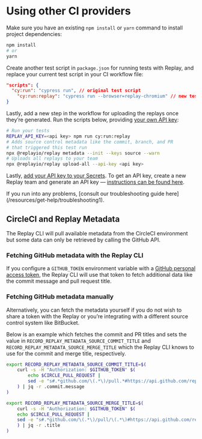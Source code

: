 
# Using other CI providers

Make sure you have an existing `npm install` or `yarn` command to install project dependencies:

```bash
npm install
# or
yarn
```

Create another test script in `package.json` for running tests with Replay, and replace your current test script in your CI workflow file:

```json
"scripts": {
  "cy:run": "cypress run", // original test script
	"cy:run:replay": "cypress run --browser=replay-chromium" // new test script
}
```

Lastly, add a new step in the workflow for uploading the replays once they’re generated. Run the scripts below, providing [your own API key](/getting-started/teams-admin/setting-up-a-team#api-keys):

```bash
# Run your tests
REPLAY_API_KEY=<api key> npm run cy:run:replay
# Adds source control metadata like the commit, branch, and PR
# that triggered this test run
npx @replayio/replay metadata --init --keys source --warn
# Uploads all replays to your team
npx @replayio/replay upload-all --api-key <api key>
```

Lastly, [add your API key to your Secrets](https://docs.github.com/en/codespaces/managing-codespaces-for-your-organization/managing-encrypted-secrets-for-your-repository-and-organization-for-github-codespaces#adding-secrets-for-a-repository). To get an API key, create a new Replay team and generate an API key — [instructions can be found here](/getting-started/teams-admin/setting-up-a-team#api-keys).

<Callout type="info" emoji="⚠️">
If you run into any problems, [consult our troubleshooting guide here](/resources/get-help/troubleshooting1).
</Callout>

## CircleCI and Replay Metadata

The Replay CLI will pull available metadata from the CircleCI environment but some data can only be retrieved by calling the GitHub API.

### Fetching GitHub metadata with the Replay CLI

If you configure a `GITHUB_TOKEN` environment variable with a [GitHub personal access token](https://docs.github.com/en/authentication/keeping-your-account-and-data-secure/creating-a-personal-access-token), the Replay CLI will use that token to fetch additional data like the commit message and pull request title.

### Fetching GitHub metadata manually

Alternatively, you can fetch the metadata yourself if you do not wish to share a token with the Replay or you’re integrating with a different source control system like BitBucket.

Below is an example which fetches the commit and PR titles and sets the value in `RECORD_REPLAY_METADATA_SOURCE_COMMIT_TITLE` and `RECORD_REPLAY_METADATA_SOURCE_MERGE_TITLE` which the Replay CLI knows to use for the commit and merge title, respectively.

```bash
export RECORD_REPLAY_METADATA_SOURCE_COMMIT_TITLE=$(
	curl -s -H "Authorization: $GITHUB_TOKEN" $(
		echo $CIRCLE_PULL_REQUEST |
		sed -e "s#.*github.com/\(.*\)/pull.*#https://api.github.com/repos/\1/commits/$CIRCLE_SHA1#"
	) | jq -r .commit.message
)

export RECORD_REPLAY_METADATA_SOURCE_MERGE_TITLE=$(
	curl -s -H "Authorization: $GITHUB_TOKEN" $(
    echo $CIRCLE_PULL_REQUEST |
    sed -e "s#.*github.com/\(.*\)/pull/\(.*\)#https://api.github.com/repos/\1/pulls/\2#"
    ) | jq -r .title
)
```